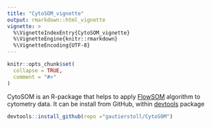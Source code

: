```yaml
---
title: "CytoSOM_vignette"
output: rmarkdown::html_vignette
vignette: >
  %\VignetteIndexEntry{CytoSOM_vignette}
  %\VignetteEngine{knitr::rmarkdown}
  %\VignetteEncoding{UTF-8}
---
```


```r
knitr::opts_chunk$set(
  collapse = TRUE,
  comment = "#>"
)
```
CytoSOM is an R-package that helps to apply [FlowSOM](https://github.com/SofieVG/FlowSOM) algorithm to cytometry data. It can be install from GitHub, within [devtools](https://cran.r-project.org/web/packages/devtools/index.html) package
```r
devtools::install_github(repo ="gautierstoll/CytoSOM")
```
